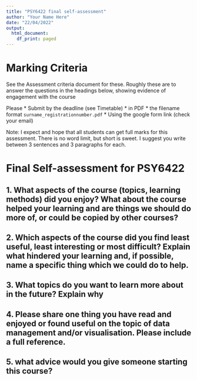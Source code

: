 ```yaml
---
title: "PSY6422 final self-assessment"
author: "Your Name Here"
date: "22/04/2022"
output:
  html_document:
    df_print: paged
---
```


# Marking Criteria

See the Assessment criteria document for these. Roughly these are to answer the questions in the headings below, showing evidence of engagement with the course

Please 
 * Submit by the deadline (see Timetable)
 * in PDF
 * the filename format ``surname_registrationnumber.pdf``
 * Using the google form link (check your email)
 
Note: I expect and hope that all students can get full marks for this assessment. There is no word limit, but short is sweet. I suggest you write between 3 sentences and 3 paragraphs for each.

# Final Self-assessment for PSY6422

## 1. What aspects of the course (topics, learning methods) did you enjoy? What about the course helped your learning and are things we should do more of, or could be copied by other courses?

## 2. Which aspects of the course did you find least useful, least interesting or most difficult? Explain what hindered your learning and, if possible, name a specific thing which we could do to help.

## 3. What topics do you want to learn more about in the future? Explain why

## 4. Please share one thing you have read and enjoyed or found useful on the topic of data management and/or visualisation. Please include a full reference.

## 5. what advice would you give someone starting this course?
